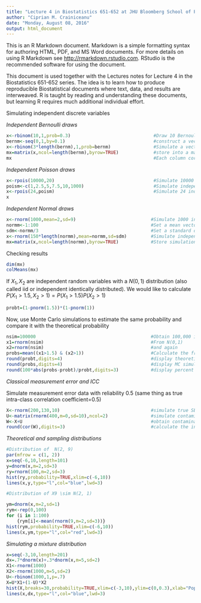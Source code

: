 ---
title: "Lecture 4 in Biostatistics 651-652 at JHU Bloomberg School of Public Health"
author: "Ciprian M. Crainiceanu"
date: "Monday, August 08, 2016"
output: html_document
---

This is an R Markdown document. Markdown is a simple formatting syntax for authoring HTML, PDF, and MS Word documents. For more details on using R Markdown see <http://rmarkdown.rstudio.com>. RStudio is the recommended software for using the document.  

This document is used together with the Lectures notes for Lecture 4 in the Biostatistics 651-652 series. The idea is to learn how to produce reproducible Biostatistical documents where text, data, and results are interweaved. R is taught by reading and understanding these documents, but learning R requires much additional individual effort.

Simulating independent discrete variables

*Independent Bernoulli draws*
```{r}
x<-rbinom(10,1,prob=0.3)                               #Draw 10 Bernoulli RV realizations with probability 0.3
bernm<-seq(0,1,by=0.1)                                 #construct a vector of equally spaced probabilities
x<-rbinom(3*length(bernm),1,prob=bernm)                #Simulate a vector of size 3 timesthe length of the prob. vector
mx=matrix(x,ncol=length(bernm),byrow=TRUE)             #store into a matrix with 3 rows, each row corresponds to one repetition
mx                                                     #Each column corresponds to a probability of success
```


*Independent Poisson draws*
```{r}
x<-rpois(10000,20)                                     #Simulate 10000 Poisson realizations
poism<-c(1,2.5,5,7.5,10,1000)                          #Simulate independent Poissons with different means
x<-rpois(24,poism)                                     #Simulate 24 independent Poissons, note how the Poisson mean is recycled 4 times
x
```


*Independent Normal draws*
```{r}
x<-rnorm(1000,mean=2,sd=9)                            #Simulate 1000 independent N(2,9)
normm<-1:100                                          #Set a mean vector of length 100
sdm<-normm/3                                          #Set a standard deviation vector
x<-rnorm(150*length(normm),mean=normm,sd=sdm)         #Simulate independently 150 observations from N(normm,sdm)
mx=matrix(x,ncol=length(normm),byrow=TRUE)            #Store simulations in a 150 by 100 dimensional matrix
```
Checking results
```{r}
dim(mx)
colMeans(mx)
```

If $X_1,X_2$ are independent random variables with a $N(0,1)$ distribution (also called iid or independent identically distributed). We would like to calculate $P(X_1>1.5,X_2>1)=P(X_1>1.5)P(X_2>1)$
```{r}
probt=(1-pnorm(1.5))*(1-pnorm(1))
```

Now, use Monte Carlo simulations to estimate the same probability and compare it with the theoretical probability

```{r}
nsim=100000                                           #Obtain 100,000 independent random samples                                    
x1=rnorm(nsim)                                        #From N(0,1)
x2=rnorm(nsim)                                        #and again
probs=mean((x1>1.5) & (x2>1))                         #Calculate the frequency with which the two variables exceed 1.5 and 1
round(probt,digits=4)                                 #display theoretical value
round(probs,digits=4)                                 #display MC simulation value
round(100*abs(probs-probt)/probt,digits=3)            #display percent difference
```

*Classical measurement error and ICC*

Simulate measurement error data with reliability $0.5$ (same thing as true intra-class correlation coefficient=$0.5$)

```{r}
X<-rnorm(200,130,10)                                  #simulate true SBP
U<-matrix(rnorm(400,m=0,sd=10),ncol=2)                #simulate contamination
W<-X+U                                                #obtain contaminated, proxy data
round(cor(W),digits=3)                                #calculate the intra-class-correlation coefficient (ICC)
```

*Theoretical and sampling distributions*

```{r}
#Distribution of  N(2, 9)
par(mfrow = c(1, 2))
x=seq(-6,10,length=101)
y=dnorm(x,m=2,sd=3)
ry=rnorm(100,m=2,sd=3)
hist(ry,probability=TRUE,xlim=c(-6,10))
lines(x,y,type="l",col="blue",lwd=3)

#Distribution of X9 \sim N(2, 1)

ym=dnorm(x,m=2,sd=1)
rym<-rep(0,100)
for (i in 1:100)
    {rym[i]<-mean(rnorm(9,m=2,sd=3))}
hist(rym,probability=TRUE,xlim=c(-6,10))
lines(x,ym,type="l",col="red",lwd=3)
```

*Simulating a mixture distribution*
```{r}
x=seq(-3,10,length=201)
dx=.7*dnorm(x)+.3*dnorm(x,m=5,sd=2)
X1<-rnorm(1000)
X2<-rnorm(1000,m=5,sd=2)
U<-rbinom(1000,1,p=.7)
X=U*X1+(1-U)*X2
hist(X,breaks=30,probability=TRUE,xlim=c(-3,10),ylim=c(0,0.3),xlab="Population values",cex.lab=1.5,cex.axis=1.5,col.axis="blue")
lines(x,dx,type="l",col="blue",lwd=3)
```